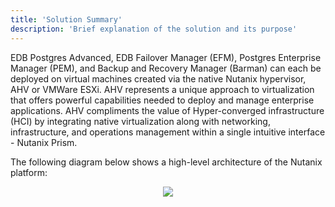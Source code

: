 ```yaml
---
title: 'Solution Summary'
description: 'Brief explanation of the solution and its purpose'
---
```


EDB Postgres Advanced, EDB Failover Manager (EFM), Postgres Enterprise Manager (PEM), and Backup and
Recovery Manager (Barman) can each be deployed on virtual machines created via the native Nutanix hypervisor,
AHV or VMWare ESXi. AHV represents a unique approach to virtualization that offers powerful capabilities needed
to deploy and manage enterprise applications. AHV compliments the value of Hyper-converged infrastructure (HCI)
by integrating native virtualization along with networking, infrastructure, and operations management within
a single intuitive interface - Nutanix Prism.

The following diagram below shows a high-level architecture of the Nutanix platform:

<p align="center">
  <img  src="Images/NutanixSolutionSummary.png">
</p>
